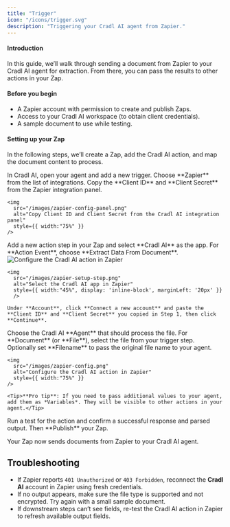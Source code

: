 ```yaml
---
title: "Trigger"
icon: "/icons/trigger.svg"
description: "Triggering your Cradl AI agent from Zapier."
---
```


#### Introduction
In this guide, we’ll walk through sending a document from Zapier to your Cradl AI agent for extraction. From there, you can pass the results to other actions in your Zap.

#### Before you begin

- A Zapier account with permission to create and publish Zaps.
- Access to your Cradl AI workspace (to obtain client credentials).
- A sample document to use while testing.

#### Setting up your Zap
In the following steps, we’ll create a Zap, add the Cradl AI action, and map the document content to process.

<Steps>
  <Step title="Add a Zapier trigger">
    In Cradl AI, open your agent and add a new trigger. Choose **Zapier** from the list of integrations. Copy the **Client ID** and **Client Secret** from the Zapier integration panel.
    
    <img
      src="/images/zapier-config-panel.png"
      alt="Copy Client ID and Client Secret from the Cradl AI integration panel"
      style={{ width:"75%" }}
    />
  </Step>

  <Step title="Add the Extract Data From Document action to your Zap">
    Add a new action step in your Zap and select **Cradl AI** as the app. For **Action Event**, choose **Extract Data From Document**.
    <img
      src="/images/zapier-select-cradl.png"
      alt="Configure the Cradl AI action in Zapier"
      style={{ width:"45%", display: 'inline-block' }}
      />
      
    <img
      src="/images/zapier-setup-step.png"
      alt="Select the Cradl AI app in Zapier"
      style={{ width:"45%", display: 'inline-block', marginLeft: '20px' }}
      />

    Under **Account**, click **Connect a new account** and paste the **Client ID** and **Client Secret** you copied in Step 1, then click **Continue**.
  </Step>

  <Step title="Configure the action">
    Choose the Cradl AI **Agent** that should process the file. For **Document** (or **File**), select the file from your trigger step. Optionally set **Filename** to pass the original file name to your agent.

    <img
      src="/images/zapier-config.png"
      alt="Configure the Cradl AI action in Zapier"
      style={{ width:"75%" }}
    />
    
    <Tip>**Pro tip**: If you need to pass additional values to your agent, add them as *Variables*. They will be visible to other actions in your agent.</Tip>
  </Step>

  <Step title="Test and publish">
    Run a test for the action and confirm a successful response and parsed output. Then **Publish** your Zap.
  </Step>
</Steps>

Your Zap now sends documents from Zapier to your Cradl AI agent.

## Troubleshooting

- If Zapier reports `401 Unauthorized` or `403 Forbidden`, reconnect the **Cradl AI** account in Zapier using fresh credentials.
- If no output appears, make sure the file type is supported and not encrypted. Try again with a small sample document.
- If downstream steps can’t see fields, re-test the Cradl AI action in Zapier to refresh available output fields.
